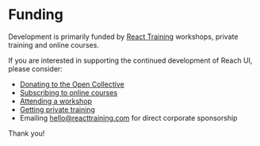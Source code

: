 
<SEO
  title="Funding"
  description="Development is funded by React Training workshops, private training and online courses"
/>

# Funding

Development is primarily funded by [React Training](https://reacttraining.com) workshops, private training and online courses.

If you are interested in supporting the continued development of Reach UI, please consider:

- [Donating to the Open Collective](https://opencollective.com/reach-ui)
- [Subscribing to online courses](https://reacttraining.com/courses/)
- [Attending a workshop](https://reacttraining.com/workshops/)
- [Getting private training](https://reacttraining.com/training/)
- Emailing [hello@reacttraining.com](mailto:hello@reacttraining.com) for direct corporate sponsorship

Thank you!
